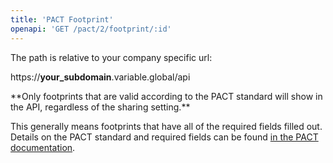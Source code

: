 ```yaml
---
title: 'PACT Footprint'
openapi: 'GET /pact/2/footprint/:id'
---
```


<Note>
  The path is relative to your company specific url:

  https://**your_subdomain**.variable.global/api
</Note>

<Tip>
  **Only footprints that are valid according to the PACT standard will show in the API, regardless of the sharing
  setting.**

  This generally means footprints that have all of the required fields filled out.
  Details on the PACT standard and required fields can be found [in the PACT
  documentation](https://wbcsd.github.io/data-exchange-protocol/v2).
</Tip>
